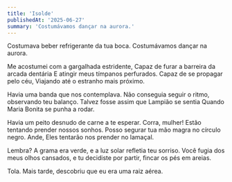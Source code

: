 ```yaml
---
title: 'Isolde'
publishedAt: '2025-06-27'
summary: 'Costumávamos dançar na aurora.'
---
```


Costumava beber refrigerante da tua boca.
Costumávamos dançar na aurora.

Me acostumei com a gargalhada estridente,
Capaz de furar a barreira da arcada dentária
E atingir meus tímpanos perfurados.
Capaz de se propagar pelo céu,
Viajando até o estranho mais próximo.

Havia uma banda que nos contemplava.
Não conseguia seguir o ritmo, observando teu balanço.
Talvez fosse assim que Lampião se sentia
Quando Maria Bonita se punha a rodar.

Havia um peito desnudo de carne a te esperar.
Corra, mulher! Estão tentando prender nossos sonhos.
Posso segurar tua mão magra no círculo negro. Ande,
Eles tentarão nos prender no lamaçal.

Lembra? A grama era verde, e a luz solar refletia teu sorriso.
Você fugia dos meus olhos cansados, e tu decidiste por partir, fincar os pés em areias.

Tola. Mais tarde, descobriu que eu era uma raiz aérea.